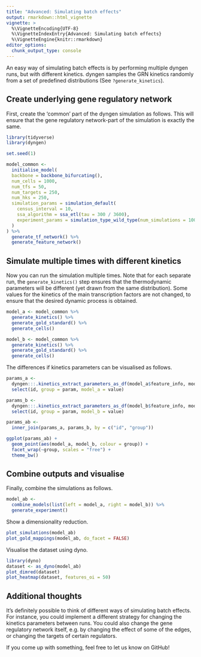 ```yaml
---
title: "Advanced: Simulating batch effects"
output: rmarkdown::html_vignette
vignette: >
  %\VignetteEncoding{UTF-8}
  %\VignetteIndexEntry{Advanced: Simulating batch effects}
  %\VignetteEngine{knitr::rmarkdown}
editor_options: 
  chunk_output_type: console
---
```


<!-- github markdown built using 
rmarkdown::render("vignettes/advanced_simulating_batch_effects.Rmd", output_format = rmarkdown::github_document())
-->

An easy way of simulating batch effects is by performing multiple dyngen runs, but with different kinetics.
dyngen samples the GRN kinetics randomly from a set of predefined distributions (See `?generate_kinetics`).


## Create underlying gene regulatory network
First, create the 'common' part of the dyngen simulation as follows. This will 
ensure that the gene regulatory network-part of the simulation is exactly the same.
```r
library(tidyverse)
library(dyngen)

set.seed(1)

model_common <-
  initialise_model(
  backbone = backbone_bifurcating(),
  num_cells = 1000,
  num_tfs = 50,
  num_targets = 250,
  num_hks = 250,
  simulation_params = simulation_default(
    census_interval = 10, 
    ssa_algorithm = ssa_etl(tau = 300 / 3600),
    experiment_params = simulation_type_wild_type(num_simulations = 100)
  )
) %>%
  generate_tf_network() %>%
  generate_feature_network()
```

## Simulate multiple times with different kinetics

Now you can run the simulation multiple times.
Note that for each separate run, the `generate_kinetics()` step ensures that the 
thermodynamic parameters will be different (yet drawn from the same distribution).
Some values for the kinetics of the main transcription factors are not changed, 
to ensure that the desired dynamic process is obtained.
```r
model_a <- model_common %>%
  generate_kinetics() %>%
  generate_gold_standard() %>%
  generate_cells()

model_b <- model_common %>%
  generate_kinetics() %>%
  generate_gold_standard() %>%
  generate_cells()
```

The differences if kinetics parameters can be visualised as follows.
```r
params_a <- 
  dyngen:::.kinetics_extract_parameters_as_df(model_a$feature_info, model_a$feature_network) %>% 
  select(id, group = param, model_a = value)

params_b <- 
  dyngen:::.kinetics_extract_parameters_as_df(model_b$feature_info, model_b$feature_network) %>% 
  select(id, group = param, model_b = value)

params_ab <-
  inner_join(params_a, params_b, by = c("id", "group"))

ggplot(params_ab) + 
  geom_point(aes(model_a, model_b, colour = group)) + 
  facet_wrap(~group, scales = "free") +
  theme_bw()
```

## Combine outputs and visualise
Finally, combine the simulations as follows.
```r
model_ab <-
  combine_models(list(left = model_a, right = model_b)) %>% 
  generate_experiment()
```

Show a dimensionality reduction.
```r
plot_simulations(model_ab)
plot_gold_mappings(model_ab, do_facet = FALSE)
```

Visualise the dataset using dyno.
```r
library(dyno)
dataset <- as_dyno(model_ab)
plot_dimred(dataset)
plot_heatmap(dataset, features_oi = 50)
```

## Additional thoughts
It's definitely possible to think of different ways of simulating batch effects. 
For instance, you could implement a different strategy for changing the kinetics parameters
between runs. You could also change the gene regulatory network itself, e.g. by changing the
effect of some of the edges, or changing the targets of certain regulators. 

If you come up with something, feel free to let us know on GitHub!